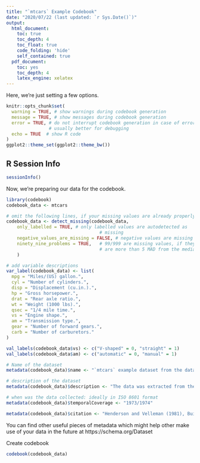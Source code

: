 ```yaml
---
title: "`mtcars` Example Codebook"
date: "2020/07/22 (last updated: `r Sys.Date()`)"
output:
  html_document:
    toc: true
    toc_depth: 4
    toc_float: true
    code_folding: 'hide'
    self_contained: true
  pdf_document:
    toc: yes
    toc_depth: 4
    latex_engine: xelatex
---
```


Here, we're just setting a few options.

```r
knitr::opts_chunk$set(
  warning = TRUE, # show warnings during codebook generation
  message = TRUE, # show messages during codebook generation
  error = TRUE, # do not interrupt codebook generation in case of errors,
                # usually better for debugging
  echo = TRUE  # show R code
)
ggplot2::theme_set(ggplot2::theme_bw())

```

## R Session Info

```r
sessionInfo()
```

Now, we're preparing our data for the codebook.

```r
library(codebook)
codebook_data <- mtcars

# omit the following lines, if your missing values are already properly labelled
codebook_data <- detect_missing(codebook_data,
    only_labelled = TRUE, # only labelled values are autodetected as
                                   # missing
    negative_values_are_missing = FALSE, # negative values are missing values
    ninety_nine_problems = TRUE,   # 99/999 are missing values, if they
                                   # are more than 5 MAD from the median
    )
```

```r
# add variable descriptions
var_label(codebook_data) <- list(
  mpg = "Miles/(US) gallon.",
  cyl = "Number of cylinders.",
  disp = "Displacement (cu.in.).",
  hp = "Gross horsepower.",
  drat = "Rear axle ratio.",
  wt = "Weight (1000 lbs).",
  qsec = "1/4 mile time.",
  vs = "Engine shape.",
  am = "Transmission type.",
  gear = "Number of forward gears.",
  carb = "Number of carburetors."
)
```

```r
val_labels(codebook_data$vs) <- c("V-shaped" = 0, "straight" = 1)
val_labels(codebook_data$am) <- c("automatic" = 0, "manual" = 1)
```

```r
# Name of the dataset
metadata(codebook_data)$name <- "`mtcars` example dataset from the datasets package"

# description of the dataset
metadata(codebook_data)$description <- "The data was extracted from the 1974 Motor Trend US magazine, and comprises fuel consumption and 10 aspects of automobile design and performance for 32 automobiles (1973–74 models)."

# when was the data collected: ideally in ISO 8601 format
metadata(codebook_data)$temporalCoverage <- "1973/1974"

metadata(codebook_data)$citation <- "Henderson and Velleman (1981), Building multiple regression models interactively. Biometrics, 37, 391–411."
```

You can find other useful pieces of metadata which might help other make use of your data in the future at https://schema.org/Dataset


Create codebook

```r
codebook(codebook_data)
```
